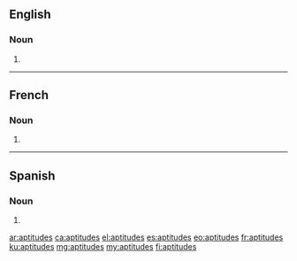==English==

===Noun===
{{head|en|noun plural form}}

# {{plural of|aptitude|lang=en}}

----

==French==

===Noun===
{{head|fr|noun plural form|g=f}}

# {{plural of|aptitude|lang=fr}}
{{rfc-auto}}

----

==Spanish==

===Noun===
{{head|es|noun plural form}}

# {{plural of|aptitud|lang=es}}

[[ar:aptitudes]]
[[ca:aptitudes]]
[[el:aptitudes]]
[[es:aptitudes]]
[[eo:aptitudes]]
[[fr:aptitudes]]
[[ku:aptitudes]]
[[mg:aptitudes]]
[[my:aptitudes]]
[[fi:aptitudes]]
